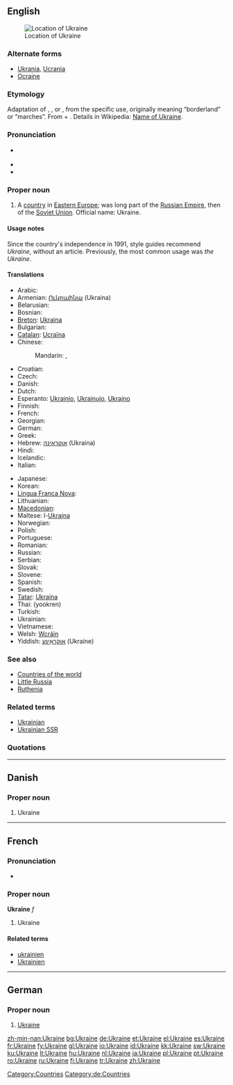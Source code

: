 ==English==
{{wikipedia}}
[[Image:LocationUkraine.png|thumb|Location of Ukraine]]

=== Alternate forms ===
* [[Ukrania]], [[Ucrania]] {{qualifier|obsolete}}
* [[Ocraine]] {{qualifier|obsolete}}

===Etymology===
Adaptation of {{etyl|pl}} {{term|Ukraina|lang=pl}}, {{etyl|ru}} {{term|Украина||tr=Ukraína|lang=ru}}, or {{etyl|uk}} {{term|Україна||tr=Ukraḯna|lang=uk}}, from the specific use, originally meaning “borderland” or “marches”.  From {{etyl|orv}} {{term|оу||at|tr=u|lang=orv|sc=Cyrs}} + {{term|краи||edge|tr=krai|lang=orv|sc=Cyrs}}.  Details in Wikipedia: [[w:Name of Ukraine|Name of Ukraine]].

===Pronunciation===
* {{a|UK|US}} {{IPA|/juˈkɹeɪn/}}
* {{audio|en-us-Ukraine.ogg|Audio (US)}}
* {{rhymes|eɪn}}

===Proper noun===
{{en-proper noun}}

# A [[country]] in [[Eastern Europe]]; was long part of the [[Russian Empire]], then of the [[Soviet Union]]. Official name: Ukraine.

====Usage notes====
Since the country's independence in 1991, style guides recommend ''Ukraine'', without an article.  Previously, the most common usage was ''the Ukraine''.

====Translations====
{{trans-top|Eastern European country}}
* Arabic: {{t|ar|أوكرانيا|f|tr='ukraaniya|sc=Arab}}
* Armenian: [[Ուկրաինա]] (Ukraina)
* Belarusian: {{t|be|Украіна|f|tr=Ukraína|sc=Cyrl|xs=Belarusian}}
* Bosnian: {{t-|bs|Ukrajina|f}}
* [[Breton]]: [[Ukraina]]
* Bulgarian: {{t+|bg|Украйна|tr=Ukrájna|sc=Cyrl}}
* [[Catalan]]: [[Ucraïna]] {{f}}
* Chinese:
*: Mandarin: {{t-|cmn|烏克蘭|sc=Hani|xs=Mandarin}},  {{t-|cmn|乌克兰|tr=Wūkèlán|sc=Hani|xs=Mandarin}}
* Croatian: {{t-|hr|Ukrajina|f}}
* Czech: {{t+|cs|Ukrajina|f}}
* Danish: {{t-|da|Ukraine}}
* Dutch: {{t+|nl|Oekraïne}}
* Esperanto: [[Ukrainio]], [[Ukrainujo]], [[Ukrajno]]
* Finnish: {{t+|fi|Ukraina}}
* French: {{t+|fr|Ukraine}}
* Georgian: {{t|ka|უკრაინა|tr=ukraina|sc=Geor|xs=Georgian}}
* German: {{t+|de|Ukraine|f}}
* Greek: {{t+|el|Ουκρανία|f|tr=Oukranía|sc=Grek}}
* Hebrew: [[אוקראינה]] (Ukraína)
* Hindi: {{t|hi|यूक्रेन|sc=Deva|xs=Hindi}}
* Icelandic: {{t+|is|Úkraína|f}}
* Italian: {{t+|it|Ucraina|f}}
{{trans-mid}}
* Japanese: {{t-|ja|ウクライナ|tr=Ukuraina|sc=Jpan}}
* Korean: {{t|ko|우크라이나|tr=Ukeuraina|sc=Kore}}
* [[Lingua Franca Nova]]: {{tø|lfn|Ucraina}}
* Lithuanian: {{t+|lt|Ukraina|xs=Lithuanian}}
* [[Macedonian]]: {{t+|mk|Украина|f|tr=Ukráina|sc=Cyrl|xs=Macedonian}}
* Maltese: l-[[Ukrajna]]
* Norwegian: {{t+|no|Ukraina}}
* Polish: {{t+|pl|Ukraina|f}}
* Portuguese: {{t+|pt|Ucrânia|f}}
* Romanian: {{t+|ro|Ucraina|f}}
* Russian: {{t+|ru|Украина|f|tr=Ukraína|sc=Cyrl}}
* Serbian: {{t|sr|Украјина|f|tr=Ukrajina|sc=Cyrl}}
* Slovak: {{t-|sk|Ukrajina|f}}
* Slovene: {{t+|sl|Ukrajina|f}}
* Spanish: {{t+|es|Ucrania|f}}
* Swedish: {{t+|sv|Ukraina}}
* [[Tatar]]: [[Ukraina#Tatar|Ukraina]]
* Thai: {{Thai|[[ยูเครน]]}} (yookren)
* Turkish: {{t+|tr|Ukrayna}}
* Ukrainian: {{t+|uk|Україна|f|tr=Ukrajína|sc=Cyrl|xs=Ukrainian}}
* Vietnamese: {{t-|vi|Ukraina|xs=Vietnamese}}
* Welsh: [[Wcráin]]
* Yiddish: [[אוקראַינע]] (Ukraíne)
{{trans-bottom}}

===See also===
* [[Appendix:Countries of the world|Countries of the world]]
* [[Little Russia]]
* [[Ruthenia]]

===Related terms===
* [[Ukrainian]]
* [[Ukrainian SSR]]

=== Quotations ===
{{seeCites}}

[[Category:Countries]]
[[Category:Ukraine| ]]

----

==Danish==

===Proper noun===
{{infl|da|proper noun}}

# Ukraine

----

==French==

===Pronunciation===
* {{audio|Fr-l'Ukraine-fr Be.ogg|audio}}

===Proper noun===
'''Ukraine''' ''f''

# Ukraine

====Related terms====
* [[ukrainien]]
* [[Ukrainien]]

----

==German==

===Proper noun===
{{infl|de|proper noun|g=f}}

# [[#English|Ukraine]]

[[Category:de:Countries]]

[[zh-min-nan:Ukraine]]
[[bg:Ukraine]]
[[de:Ukraine]]
[[et:Ukraine]]
[[el:Ukraine]]
[[es:Ukraine]]
[[fr:Ukraine]]
[[fy:Ukraine]]
[[gl:Ukraine]]
[[io:Ukraine]]
[[id:Ukraine]]
[[kk:Ukraine]]
[[sw:Ukraine]]
[[ku:Ukraine]]
[[lt:Ukraine]]
[[hu:Ukraine]]
[[nl:Ukraine]]
[[ja:Ukraine]]
[[pl:Ukraine]]
[[pt:Ukraine]]
[[ro:Ukraine]]
[[ru:Ukraine]]
[[fi:Ukraine]]
[[tr:Ukraine]]
[[zh:Ukraine]]